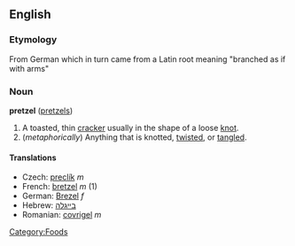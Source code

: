 ==English==

===Etymology===
From German which in turn came from a Latin root meaning "branched as if with arms"

===Noun===
'''pretzel''' ([[pretzels]])
{{wikipedia}}
# A toasted, thin [[cracker]] usually in the shape of a loose [[knot]].
#(''metaphorically'') Anything that is knotted, [[twist]]ed, or [[tangle]]d.

====Translations====
*Czech: [[preclík]] ''m''
*French: [[bretzel]] ''m'' (1)
*German: [[Brezel]] ''f''
*Hebrew: [[בייגלה]]
*Romanian: [[covrigel]] ''m''

[[Category:Foods]]